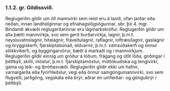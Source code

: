 ### 1.1.2. gr. Gildissvið.

Reglugerðin gildir um öll mannvirki sem reist eru á landi, ofan jarðar eða neðan, innan landhelginnar og
efnahagslögsögunnar, sbr. þó 4. mgr. Bindandi ákvæði reglugerðarinnar eru lágmarkskröfur.
Reglugerðin gildir um alla þætti mannvirkja, svo sem gerð burðarvirkja, lagnir, þ.m.t. neysluvatnslagnir,
hitalagnir, fráveitulagnir, raflagnir, loftræsilagnir, gaslagnir og öryggiskerfi, fjarskiptabúnað, eldvarnir,
þ.m.t. vatnsúðakerfi og önnur slökkvikerfi, og byggingarvörur, bæði á markaði og í mannvirkjum.
Reglugerðin gildir einnig um gróður á lóðum, frágang og útlit lóða, girðingar í þéttbýli, skilti, möstur,
þ.m.t. fjarskiptamöstur, móttökudiska og tengivirki, gáma og leik- og íþróttasvæði.
Reglugerðin gildir ekki um hafnir, varnargarða eða fyrirhleðslur, vegi eða önnur samgöngumannvirki,
svo sem flugvelli, jarðgöng, vegskála eða brýr, aðrar en umferðar- og göngubrýr í þéttbýli.

